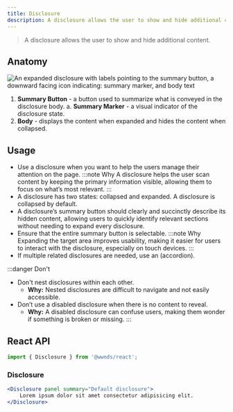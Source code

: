 ```yaml
---
title: Disclosure
description: A disclosure allows the user to show and hide additional content.
---
```



> A disclosure allows the user to show and hide additional content.

## Anatomy

![An expanded disclosure with labels pointing to the summary button, a downward facing icon indicating: summary marker, and body text](/img/Anatomy_Disclosure.png)

1. **Summary Button** - a button used to summarize what is conveyed in the disclosure body.
	a. **Summary Marker** - a visual indicator of the disclosure state.
1. **Body** - displays the content when expanded and hides the content when collapsed.

## Usage

- Use a disclosure when you want to help the users manage their attention on the page.
	:::note Why
	A disclosure helps the user scan content by keeping the primary information visible, allowing them to focus on what’s most relevant.
	:::
- A disclosure has two states: collapsed and expanded. A disclosure is collapsed by default.
- A disclosure’s summary button should clearly and succinctly describe its hidden content, allowing users to quickly identify relevant sections without needing to expand every disclosure.
- Ensure that the entire summary button is selectable.
	:::note Why
	Expanding the target area improves usability, making it easier for users to interact with the disclosure, especially on touch devices.
	:::
- If multiple related disclosures are needed, use an (accordion).


:::danger Don't
- Don't nest disclosures within each other.
	- **Why:** Nested disclosures are difficult to navigate and not easily accessible.
- Don’t use a disabled disclosure when there is no content to reveal.
	- **Why:** A disabled disclosure can confuse users, making them wonder if something is broken or missing.
:::



## React API

```js
import { Disclosure } from '@wwnds/react';
```

### Disclosure

```jsx live
<Disclosure panel summary="Default disclosure">
    Lorem ipsum dolor sit amet consectetur adipisicing elit.
</Disclosure>
```

<PropsTable from={Disclosure} />

